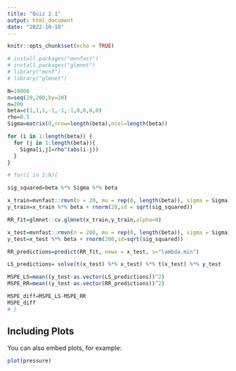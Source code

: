 ```yaml
---
title: "Quiz 2.1"
output: html_document
date: "2022-10-18"
---
```


```r
knitr::opts_chunk$set(echo = TRUE)
```

```r
# install.packages("mvnfast")
# install.packages("glmnet")
# library("mvnf")
# library("glmnet")
```

```r
N=10000
n=seq(20,200,by=20)
n=200
beta=c(1,1,1,-1,-1,-1,0,0,0,0)
rho=0.5
Sigma=matrix(0,nrow=length(beta),ncol=length(beta))

for (i in 1:length(beta)) {
  for (j in 1:length(beta)){
    Sigma[i,j]=rho^(abs(i-j))
  }
}

# for(i in 1:N){

sig_squared=beta %*% Sigma %*% beta

x_train=mvnfast::rmvn(n = 20, mu = rep(0, length(beta)), sigma = Sigma)
y_train=x_train %*% beta + rnorm(20,sd = sqrt(sig_squared))

RR_fit=glmnet::cv.glmnet(x_train,y_train,alpha=0)

x_test=mvnfast::rmvn(n = 200, mu = rep(0, length(beta)), sigma = Sigma)
y_test=x_test %*% beta + rnorm(200,sd=sqrt(sig_squared))

RR_predictions=predict(RR_fit, newx = x_test, s="lambda.min")

LS_predictions= solve(t(x_test) %*% x_test) %*% t(x_test) %*% y_test

MSPE_LS=mean((y_test-as.vector(LS_predictions))^2)
MSPE_RR=mean((y_test-as.vector(RR_predictions))^2)

MSPE_diff=MSPE_LS-MSPE_RR
MSPE_diff
# }
```

## Including Plots

You can also embed plots, for example:

```r
plot(pressure)
```
